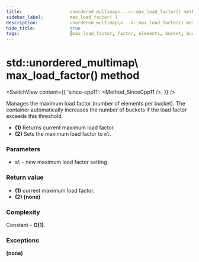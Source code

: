 ```yaml
---
title:					unordered_multimap<...>::max_load_factor() method
sidebar_label:			max_load_factor( )
description:			unordered_multimap\<...>::max_load_factor() method C++ documentation
hide_title:				true
tags:					[max_load_factor, factor, elements, bucket, buckets]
---
```



<!----------------- Codes ---------------------->

<!-- max_load_factor() -->

# std::unordered_multimap\ max_load_factor() method

<SwitchView content={{
    'since-cpp11': <Method_SinceCpp11 />,
    }} />

Manages the maximum load factor (number of elements per bucket).
The container automatically increases the number of buckets if the load factor exceeds this threshold.

 - **(1)** Returns current maximum load factor.
 - **(2)** Sets the maximum load factor to `ml`.

### Parameters

 - `ml` - new maximum load factor setting

### Return value

 - **(1)** current maximum load factor.
 - **(2)** **(none)**

### Complexity

Constant - **O(1)**.

### Exceptions

**(none)**
